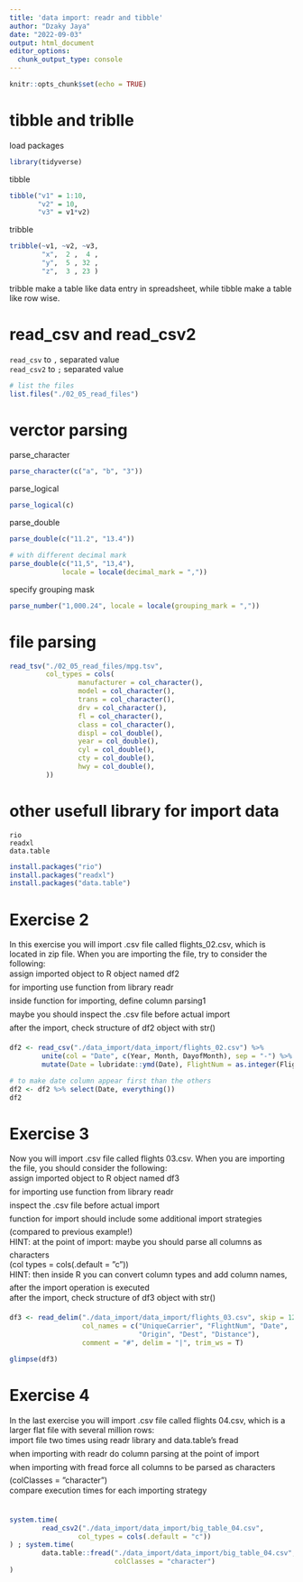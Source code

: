 ```yaml
---
title: 'data import: readr and tibble'
author: "Dzaky Jaya"
date: "2022-09-03"
output: html_document
editor_options: 
  chunk_output_type: console
---
```


```r
knitr::opts_chunk$set(echo = TRUE)
```

# tibble and triblle

load packages
```r
library(tidyverse)
```

tibble
```r
tibble("v1" = 1:10,
       "v2" = 10,
       "v3" = v1*v2)
```
tribble
```r
tribble(~v1, ~v2, ~v3,
        "x",  2 ,  4 ,
        "y",  5 , 32 ,
        "z",  3 , 23 )
```
tribble make a table like data entry in spreadsheet, while tibble make a table like row wise.

# read_csv and read_csv2

`read_csv` to `,` separated value\
`read_csv2` to `;` separated value

```r
# list the files
list.files("./02_05_read_files")
```

# verctor parsing
parse_character
```r
parse_character(c("a", "b", "3"))
```
parse_logical
```r
parse_logical(c)
```
parse_double
```r
parse_double(c("11.2", "13.4"))

# with different decimal mark
parse_double(c("11,5", "13,4"),
             locale = locale(decimal_mark = ","))
```

specify grouping mask
```r
parse_number("1,000.24", locale = locale(grouping_mark = ","))
```

# file parsing
```r
read_tsv("./02_05_read_files/mpg.tsv",
         col_types = cols(
                 manufacturer = col_character(),
                 model = col_character(),
                 trans = col_character(),
                 drv = col_character(),
                 fl = col_character(),
                 class = col_character(),
                 displ = col_double(),
                 year = col_double(),
                 cyl = col_double(),
                 cty = col_double(),
                 hwy = col_double(),
         ))
```

# other usefull library for import data
`rio`\
`readxl`\
`data.table`
```r
install.packages("rio")
install.packages("readxl")
install.packages("data.table")
```

# Exercise 2
In this exercise you will import .csv file called flights_02.csv, which is located in zip file.
When you are importing the file, try to consider the following:\
 assign imported object to R object named df2\
 for importing use function from library readr\
 inside function for importing, define column parsing1\
 maybe you should inspect the .csv file before actual import\
 after the import, check structure of df2 object with str()

```r
df2 <- read_csv("./data_import/data_import/flights_02.csv") %>% 
        unite(col = "Date", c(Year, Month, DayofMonth), sep = "-") %>% 
        mutate(Date = lubridate::ymd(Date), FlightNum = as.integer(FlightNum))

# to make date column appear first than the others
df2 <- df2 %>% select(Date, everything())
df2
```

# Exercise 3
Now you will import .csv file called flights 03.csv. When you are importing the file, you
should consider the following:\
 assign imported object to R object named df3\
 for importing use function from library readr\
 inspect the .csv file before actual import\
 function for import should include some additional import strategies (compared to previous example!)\
 HINT: at the point of import: maybe you should parse all columns as characters\
(col types = cols(.default = ”c”))\
 HINT: then inside R you can convert column types and add column names, after the
import operation is executed\
 after the import, check structure of df3 object with str()

```r
df3 <- read_delim("./data_import/data_import/flights_03.csv", skip = 12, 
                  col_names = c("UniqueCarrier", "FlightNum", "Date", 
                                "Origin", "Dest", "Distance"),
                  comment = "#", delim = "|", trim_ws = T)

glimpse(df3)
```

# Exercise 4
In the last exercise you will import .csv file called flights 04.csv, which is a larger flat file
with several million rows:\
 import file two times using readr library and data.table’s fread\
 when importing with readr do column parsing at the point of import\
 when importing with fread force all columns to be parsed as characters (colClasses =
”character”)\
 compare execution times for each importing strategy\
\

```r
system.time(
        read_csv2("./data_import/data_import/big_table_04.csv", 
                 col_types = cols(.default = "c"))
) ; system.time(
        data.table::fread("./data_import/data_import/big_table_04.csv",
                          colClasses = "character")
)
```